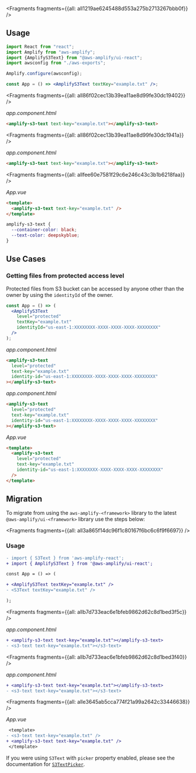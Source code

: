 


<Fragments fragments={{all: all1219ae6245488d553a275b2713267bbb0f}} />

## Usage

<FilterContent framework="react">

```jsx
import React from "react";
import Amplify from "aws-amplify";
import {AmplifyS3Text} from "@aws-amplify/ui-react";
import awsconfig from "./aws-exports";

Amplify.configure(awsconfig);

const App = () => <AmplifyS3Text textKey="example.txt" />;
```

</FilterContent>

<FilterContent framework="angular">




<Fragments fragments={{all: all86f02cec13b39ea11ae8d99fe30dc19402}} />

_app.component.html_

```html
<amplify-s3-text text-key="example.txt"></amplify-s3-text>
```

</FilterContent>

<FilterContent framework="ionic">




<Fragments fragments={{all: all86f02cec13b39ea11ae8d99fe30dc1941a}} />

_app.component.html_

```html
<amplify-s3-text text-key="example.txt"></amplify-s3-text>
```

</FilterContent>

<FilterContent framework="vue">




<Fragments fragments={{all: allfee60e7581f29c6e246c43c3b1b6218faa}} />

_App.vue_

```html
<template>
  <amplify-s3-text text-key="example.txt" />
</template>
```

</FilterContent>

<ui-component-props tag="amplify-s3-text" prop-type="attr" use-table-headers></ui-component-props>

<ui-component-props tag="amplify-s3-text" prop-type="css" use-table-headers></ui-component-props>

```css
amplify-s3-text {
  --container-color: black;
  --text-color: deepskyblue;
}
```

## Use Cases

### Getting files from protected access level

Protected files from S3 bucket can be accessed by anyone other than the owner by using the `identityId` of the owner.

<FilterContent framework="react">

```jsx
const App = () => (
  <AmplifyS3Text
    level="protected"
    textKey="example.txt"
    identityId="us-east-1:XXXXXXXX-XXXX-XXXX-XXXX-XXXXXXXX"
  />
);
```

</FilterContent>

<FilterContent framework="angular">

_app.component.html_

```html
<amplify-s3-text
  level="protected"
  text-key="example.txt"
  identity-id="us-east-1:XXXXXXXX-XXXX-XXXX-XXXX-XXXXXXXX"
></amplify-s3-text>
```

</FilterContent>

<FilterContent framework="ionic">

_app.component.html_

```html
<amplify-s3-text
  level="protected"
  text-key="example.txt"
  identity-id="us-east-1:XXXXXXXX-XXXX-XXXX-XXXX-XXXXXXXX"
></amplify-s3-text>
```

</FilterContent>

<FilterContent framework="vue">

_App.vue_

```html
<template>
  <amplify-s3-text
    level="protected"
    text-key="example.txt"
    identity-id="us-east-1:XXXXXXXX-XXXX-XXXX-XXXX-XXXXXXXX"
  />
</template>
```

</FilterContent>

## Migration

To migrate from using the `aws-amplify-<framework>` library to the latest `@aws-amplify/ui-<framework>` library use the steps below:




<Fragments fragments={{all: all3a865f14dc96f1c80167f6bc6c6f9f6697}} />

### Usage

<FilterContent framework="react">

```diff
- import { S3Text } from 'aws-amplify-react';
+ import { AmplifyS3Text } from '@aws-amplify/ui-react';

const App = () => (

+ <AmplifyS3Text textKey="example.txt" />
- <S3Text textKey="example.txt" />

);
```

</FilterContent>

<FilterContent framework="angular">




<Fragments fragments={{all: allb7d733eac6e1bfeb9862d62c8d1bed3f5c}} />

_app.component.html_

```diff
+ <amplify-s3-text text-key="example.txt"></amplify-s3-text>
- <s3-text text-key="example.txt"></s3-text>
```

</FilterContent>

<FilterContent framework="ionic">




<Fragments fragments={{all: allb7d733eac6e1bfeb9862d62c8d1bed3f40}} />

_app.component.html_

```diff
+ <amplify-s3-text text-key="example.txt"></amplify-s3-text>
- <s3-text text-key="example.txt"></s3-text>
```

</FilterContent>

<FilterContent framework="vue">




<Fragments fragments={{all: alle3645ab5cca774f21a99a2642c33446638}} />

_App.vue_

```diff
 <template>
- <s3-text text-key="example.txt" />
+ <amplify-s3-text text-key="example.txt" />
 </template>
```

</FilterContent>

If you were using `S3Text` with `picker` property enabled, please see the documentation for [`S3TextPicker`](/ui/storage/s3-text-picker).
